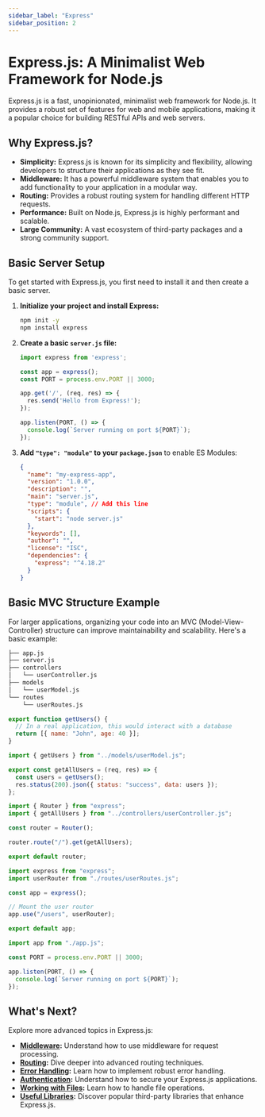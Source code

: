 ```yaml
---
sidebar_label: "Express"
sidebar_position: 2
---
```



# Express.js: A Minimalist Web Framework for Node.js

Express.js is a fast, unopinionated, minimalist web framework for Node.js. It provides a robust set of features for web and mobile applications, making it a popular choice for building RESTful APIs and web servers.

## Why Express.js?

-   **Simplicity:** Express.js is known for its simplicity and flexibility, allowing developers to structure their applications as they see fit.
-   **Middleware:** It has a powerful middleware system that enables you to add functionality to your application in a modular way.
-   **Routing:** Provides a robust routing system for handling different HTTP requests.
-   **Performance:** Built on Node.js, Express.js is highly performant and scalable.
-   **Large Community:** A vast ecosystem of third-party packages and a strong community support.

## Basic Server Setup

To get started with Express.js, you first need to install it and then create a basic server.

1.  **Initialize your project and install Express:**

    ```bash
    npm init -y
    npm install express
    ```

2.  **Create a basic `server.js` file:**

    ```javascript title="server.js"
    import express from 'express';

    const app = express();
    const PORT = process.env.PORT || 3000;

    app.get('/', (req, res) => {
      res.send('Hello from Express!');
    });

    app.listen(PORT, () => {
      console.log(`Server running on port ${PORT}`);
    });
    ```

3.  **Add `"type": "module"` to your `package.json`** to enable ES Modules:

    ```json title="package.json"
    {
      "name": "my-express-app",
      "version": "1.0.0",
      "description": "",
      "main": "server.js",
      "type": "module", // Add this line
      "scripts": {
        "start": "node server.js"
      },
      "keywords": [],
      "author": "",
      "license": "ISC",
      "dependencies": {
        "express": "^4.18.2"
      }
    }
    ```

## Basic MVC Structure Example

For larger applications, organizing your code into an MVC (Model-View-Controller) structure can improve maintainability and scalability. Here's a basic example:

```bash
├── app.js
├── server.js
├── controllers
│   └── userController.js
├── models
│   └── userModel.js
└── routes
    └── userRoutes.js
```

<Tabs>
<TabItem value="userModel.js" label="userModel.js">

```javascript
export function getUsers() {
  // In a real application, this would interact with a database
  return [{ name: "John", age: 40 }];
}
```

</TabItem>

<TabItem value="userController.js" label="userController.js">

```javascript
import { getUsers } from "../models/userModel.js";

export const getAllUsers = (req, res) => {
  const users = getUsers();
  res.status(200).json({ status: "success", data: users });
};
```

</TabItem>

<TabItem value="userRoutes.js" label="userRoutes.js">

```javascript
import { Router } from "express";
import { getAllUsers } from "../controllers/userController.js";

const router = Router();

router.route("/").get(getAllUsers);

export default router;
```

</TabItem>

<TabItem value="app.js" label="app.js">

```javascript
import express from "express";
import userRouter from "./routes/userRoutes.js";

const app = express();

// Mount the user router
app.use("/users", userRouter);

export default app;
```

</TabItem>

<TabItem value="server.js" label="server.js">

```javascript
import app from "./app.js";

const PORT = process.env.PORT || 3000;

app.listen(PORT, () => {
  console.log(`Server running on port ${PORT}`);
});
```

</TabItem>
</Tabs>

## What's Next?

Explore more advanced topics in Express.js:

-   **[Middleware](./middleware.mdx):** Understand how to use middleware for request processing.
-   **[Routing](./routing.mdx):** Dive deeper into advanced routing techniques.
 -   **[Error Handling](./error_handling.mdx):** Learn how to implement robust error handling.
-   **[Authentication](./authentication.mdx):** Understand how to secure your Express.js applications.
-   **[Working with Files](./working_with_files.mdx):** Learn how to handle file operations.
-   **[Useful Libraries](./usefull_libraries.mdx):** Discover popular third-party libraries that enhance Express.js.